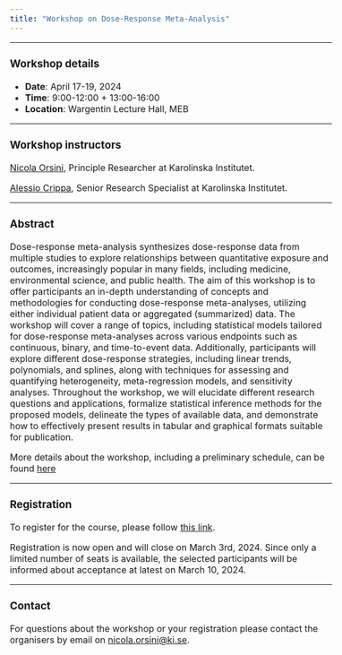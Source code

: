 ```yaml
---
title: "Workshop on Dose-Response Meta-Analysis"
---
```


<style type="text/css">
  body{
  font-size: 12pt;
}
</style>

---


### Workshop details 

- **Date**: April 17-19, 2024  
- **Time**: 9:00-12:00 + 13:00-16:00  
- **Location**: Wargentin Lecture Hall, MEB


---


### Workshop instructors 

[Nicola Orsini](https://ki.se/en/people/nicola-orsini){target="_blank"}, Principle Researcher at Karolinska Institutet.

[Alessio Crippa](https://ki.se/en/people/alessio-crippa){target="_blank"}, Senior Research Specialist at Karolinska Institutet.


---

### Abstract

Dose-response meta-analysis synthesizes dose-response data from multiple studies to explore relationships between quantitative exposure and outcomes, increasingly popular in many fields, including medicine, environmental science, and public health. The aim of this workshop is to offer participants an in-depth understanding of concepts and methodologies for conducting dose-response meta-analyses, utilizing either individual patient data or aggregated (summarized) data. The workshop will cover a range of topics, including statistical models tailored for dose-response meta-analyses across various endpoints such as continuous, binary, and time-to-event data. Additionally, participants will explore different dose-response strategies, including linear trends, polynomials, and splines, along with techniques for assessing and quantifying heterogeneity, meta-regression models, and sensitivity analyses. Throughout the workshop, we will elucidate different research questions and applications, formalize statistical inference methods for the proposed models, delineate the types of available data, and demonstrate how to effectively present results in tabular and graphical formats suitable for publication.

More details about the workshop, including a preliminary schedule, can be found [here](about.html)


---

### Registration

To register for the course, please follow [this link](https://docs.google.com/forms/d/e/1FAIpQLSfWKh4smUjfiyGhBvFbgPrNt-a3G0fd3fGCmTlOAIbU90YBEw/viewform){target="_blank"}.

Registration is now open and will close on March 3rd, 2024.
Since only a limited number of seats is available, the selected participants will be informed about acceptance at latest on March 10, 2024.

---

### Contact

For questions about the workshop or your registration please contact the organisers by email on [nicola.orsini@ki.se](nicola.orsini@ki.se).


</br>
